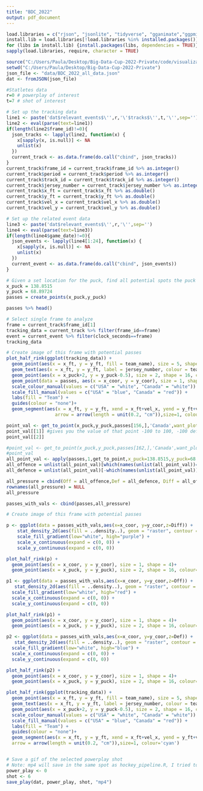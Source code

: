 ```yaml
---
title: "BDC_2022"
output: pdf_document
---
```


```r
load.libraries = c("rjson", "jsonlite", "tidyverse", "gganimate","ggpmisc")
install.lib = load.libraries[!load.libraries %in% installed.packages()]
for (libs in install.lib) {install.packages(libs, dependencies = TRUE)}
sapply(load.libraries, require, character = TRUE)

source("C:/Users/Paula/Desktop/Big-Data-Cup-2022-Private/code/visualization/hockey_pipeline.R")
setwd("C:/Users/Paula/Desktop/Big-Data-Cup-2022-Private")
json_file <- "data/BDC_2022_all_data.json"
dat <- fromJSON(json_file)
```

```r
#Statletes data
r=0 # powerplay of interest
t=7 # shot of interest

# Set up the tracking data
line1 <- paste('dat$relevant_events$\'',r,'\'$tracks$\'',t,'\'',sep='')
line2 <- eval(parse(text=line1))
if(length(line2$frame_id)!=0){
  json_tracks <- lapply(line2, function(x) {
    x[sapply(x, is.null)] <- NA
    unlist(x)
  })
  current_track <- as.data.frame(do.call("cbind", json_tracks))
}
current_track$frame_id = current_track$frame_id %>% as.integer()
current_track$period = current_track$period %>% as.integer()
current_track$track_id = current_track$track_id %>% as.integer()
current_track$jersey_number = current_track$jersey_number %>% as.integer()
current_track$x_ft = current_track$x_ft %>% as.double()
current_track$y_ft = current_track$y_ft %>% as.double()
current_track$vel_x = current_track$vel_x %>% as.double()
current_track$vel_y = current_track$vel_y %>% as.double()

# Set up the related event data
line3 <- paste('dat$relevant_events$\'',r,'\'',sep='')
line4 <- eval(parse(text=line3))
if(length(line4$game_date)!=0){
  json_events <- lapply(line4[1:24], function(x) {
    x[sapply(x, is.null)] <- NA
    unlist(x)
  })
  current_event <- as.data.frame(do.call("cbind", json_events))
}
```


```r
# Given a set location for the puck, find all potential spots the puck could be moved to
x_puck = 138.8515
y_puck = 68.89724
passes = create_points(x_puck,y_puck)

passes %>% head()
```
```r
# Select single frame to analyze
frame = current_track$frame_id[1]
tracking_data = current_track %>% filter(frame_id==frame)
event = current_event %>% filter(clock_seconds==frame)
tracking_data
```

```r
# Create image of this frame with potential passes
plot_half_rink(ggplot(tracking_data)) +
  geom_point(aes(x = x_ft, y = y_ft, fill = team_name), size = 5, shape = 21) +
  geom_text(aes(x = x_ft, y = y_ft, label = jersey_number, colour = team_name), size = 3) +
  geom_point(aes(x = x_puck+2, y = y_puck-0.5), size = 2, shape = 16, colour='black') +
  geom_point(data = passes, aes(x = x_coor, y = y_coor), size = 1, shape = 4) +
  scale_colour_manual(values = c("USA" = "white", "Canada" = "white")) +
  scale_fill_manual(values = c("USA" = "blue", "Canada" = "red")) +
  labs(fill = "Team") +
  guides(colour = "none")+ 
  geom_segment(aes(x = x_ft, y = y_ft, xend = x_ft+vel_x, yend = y_ft+vel_y), #/sqrt(vel_x^2+vel_y^2) to get r=1
                  arrow = arrow(length = unit(0.2, "cm")),size=1, colour='cyan')
```
```r
point_val <- get_to_point(x_puck,y_puck,passes[156,],'Canada',want_plot=TRUE)
point_val[[1]] #gives you the value of that point -100 to 100, -100 defence has power, 0 neutral, +100 offence has power
point_val[[2]]
```

```r
#point_val <- get_to_point(x_puck,y_puck,passes[162,],'Canada',want_plot=FALSE)
#point_val
all_point_val <- apply(passes,1,get_to_point,x_puck=138.8515,y_puck=68.89724,offence='Canada',want_plot=FALSE)
all_offence = unlist(all_point_val)[which(names(unlist(all_point_val))=='Off_val')]
all_defence = unlist(all_point_val)[-which(names(unlist(all_point_val))=='Off_val')]

all_pressure = cbind(Off = all_offence,Def = all_defence, Diff = all_offence-all_defence)
rownames(all_pressure) = NULL
all_pressure

passes_with_vals <- cbind(passes,all_pressure)
```

```r
# Create image of this frame with potential passes

p <- ggplot(data = passes_with_vals,aes(x=x_coor, y=y_coor,z=Diff)) +
    stat_density_2d(aes(fill = ..density..), geom = "raster", contour = FALSE) +
    scale_fill_gradient(low="white", high="purple") +
    scale_x_continuous(expand = c(0, 0)) +
    scale_y_continuous(expand = c(0, 0))

plot_half_rink(p) +
  geom_point(aes(x = x_coor, y = y_coor), size = 1, shape = 4)+
  geom_point(aes(x = x_puck, y = y_puck), size = 2, shape = 16, colour='black')

p1 <- ggplot(data = passes_with_vals,aes(x=x_coor, y=y_coor,z=Off)) +
   stat_density_2d(aes(fill = ..density..), geom = "raster", contour = FALSE) +
  scale_fill_gradient(low="white", high="red") +
  scale_x_continuous(expand = c(0, 0)) +
  scale_y_continuous(expand = c(0, 0))

plot_half_rink(p1) +
  geom_point(aes(x = x_coor, y = y_coor), size = 1, shape = 4)+
  geom_point(aes(x = x_puck, y = y_puck), size = 2, shape = 16, colour='black')

p2 <- ggplot(data = passes_with_vals,aes(x=x_coor, y=y_coor,z=Def)) +
   stat_density_2d(aes(fill = ..density..), geom = "raster", contour = FALSE) +
  scale_fill_gradient(low="white", high="blue") +
  scale_x_continuous(expand = c(0, 0)) +
  scale_y_continuous(expand = c(0, 0))

plot_half_rink(p2) +
  geom_point(aes(x = x_coor, y = y_coor), size = 1, shape = 4)+
  geom_point(aes(x = x_puck, y = y_puck), size = 2, shape = 16, colour='black')

plot_half_rink(ggplot(tracking_data)) +
  geom_point(aes(x = x_ft, y = y_ft, fill = team_name), size = 5, shape = 21) +
  geom_text(aes(x = x_ft, y = y_ft, label = jersey_number, colour = team_name), size = 3) +
  geom_point(aes(x = x_puck+2, y = y_puck-0.5), size = 2, shape = 16, colour='black') +
  scale_colour_manual(values = c("USA" = "white", "Canada" = "white")) +
  scale_fill_manual(values = c("USA" = "blue", "Canada" = "red")) +
  labs(fill = "Team") +
  guides(colour = "none")+ 
  geom_segment(aes(x = x_ft, y = y_ft, xend = x_ft+vel_x, yend = y_ft+vel_y), #/sqrt(vel_x^2+vel_y^2) to get r=1
  arrow = arrow(length = unit(0.2, "cm")),size=1, colour='cyan')
```
```r

```

```r
# Save a gif of the selected powerplay shot
# Note: mp4 will save in the same spot as hockey_pipeline.R, I tried to fix but couldn't get it to.
power_play <- 0
shot <- 6
save_play(dat, power_play, shot, "mp4")
```

